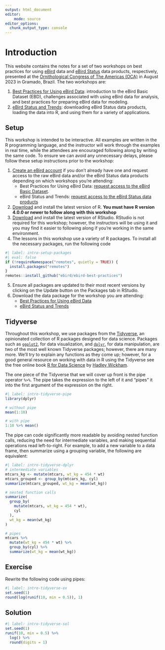 ```yaml
---
output: html_document
editor:
    mode: source
editor_options: 
  chunk_output_type: console
---
```


# Introduction {.unnumbered}

This website contains the notes for a set of two workshops on best practices for using [eBird](https://ebird.org/home) data and [eBird Status](https://science.ebird.org/en/status-and-trends) data products, respectively, presented at the [Ornithological Congress of The Americas (OCA)](https://oca2023.com.br/evento/oca2023/home) in August 2023 in Gramado, Brazil. The two workshops are:

1. [Best Practices for Using eBird Data](ebird.qmd): introduction to the eBird Basic Dataset (EBD), challenges associated with using eBird data for analysis, and best practices for preparing eBird data for modeling.
3. [eBird Status and Trends](ebirdst.qmd): downloading eBird Status data products, loading the data into R, and using them for a variety of applications.

## Setup {#sec-intro-setup}

This workshop is intended to be interactive. All examples are written in the R programming language, and the instructor will work through the examples in real time, while the attendees are encouraged following along by writing the same code. To ensure we can avoid any unnecessary delays, please follow these setup instructions prior to the workshop:

1. [Create an eBird account](https://secure.birds.cornell.edu/cassso/account/create) if you don't already have one and request access to the raw eBird data and/or the eBird Status data products depending on which workshops you're attending:
    - Best Practices for Using eBird Data: [request access to the eBird Basic Dataset](https://ebird.org/data/download).
    - eBird Status and Trends: [request access to the eBird Status data products](https://science.ebird.org/en/status-and-trends/download-data)
2. [Download](https://cloud.r-project.org/) and install the latest version of R. **You must have R version 4.0.0 or newer to follow along with this workshop**
3. [Download](https://posit.co/download/rstudio-desktop/#download) and install the latest version of RStudio. RStudio is not required for this workshop; however, the instructors will be using it and you may find it easier to following along if you're working in the same environment.
4. The lessons in this workshop use a variety of R packages. To install all the necessary packages, run the following code

```r
#| label: intro-setup-packages
#| eval: false
if (!requireNamespace("remotes", quietly = TRUE)) {
  install.packages("remotes")
}
remotes::install_github("ebird/ebird-best-practices")
```
5. Ensure all packages are updated to their most recent versions by clicking on the Update button on the Packages tab in RStudio.
6. Download the data package for the workshop you are attending:
    - [Best Practices for Using eBird Data](https://drive.google.com/file/d/1y7MXbiqGzwJpyIsDDwA8ErqNVueGgecF/view?usp=sharing) 
    - [eBird Status and Trends](https://drive.google.com/file/d/1mXMO2mxqERYkXcneITmuZpmA4Jfj53p3/view?usp=sharing)

## Tidyverse {#sec-intro-tidyverse}

Throughout this workshop, we use packages from the [Tidyverse](https://www.tidyverse.org/), an opinionated collection of R packages designed for data science. Packages such as [`ggplot2`](https://ggplot2.tidyverse.org/), for data visualization, and [`dplyr`](https://dplyr.tidyverse.org/), for data manipulation, are two of the most well known Tidyverse packages; however, there are many more. We’ll try to explain any functions as they come up; however, for a good general resource on working with data in R using the Tidyverse see the free online book [R for Data Science](https://r4ds.hadley.nz/) by [Hadley Wickham](https://hadley.nz/).

The one piece of the Tidyverse that we will cover up front is the pipe operator `%>%`. The pipe takes the expression to the left of it and "pipes" it into the first argument of the expression on the right.

```r
#| label: intro-tidyverse-pipe
library(dplyr)

# without pipe
mean(1:10)

# with pipe
1:10 %>% mean()
```

The pipe can code significantly more readable by avoiding nested function calls, reducing the need for intermediate variables, and making sequential operations read left-to-right. For example, to add a new variable to a data frame, then summarize using a grouping variable, the following are equivalent:

```r
#| label: intro-tidyverse-dplyr
# intermediate variables
mtcars_kg <- mutate(mtcars, wt_kg = 454 * wt)
mtcars_grouped <- group_by(mtcars_kg, cyl)
summarize(mtcars_grouped, wt_kg = mean(wt_kg))

# nested function calls
summarize(
  group_by(
    mutate(mtcars, wt_kg = 454 * wt),
    cyl
  ),
  wt_kg = mean(wt_kg)
)

# pipes
mtcars %>% 
  mutate(wt_kg = 454 * wt) %>% 
  group_by(cyl) %>% 
  summarize(wt_kg = mean(wt_kg))
```

::: {.callout-caution icon=false}
## Exercise

Rewrite the following code using pipes:

```r
#| label: intro-tidyverse-ex
set.seed(1)
round(log(runif(10, min = 0.5)), 1)
```
:::

::: {.callout-note icon=false collapse="true"}
## Solution

```r
#| label: intro-tidyverse-sol
set.seed(1)
runif(10, min = 0.5) %>% 
  log() %>% 
  round(digits = 1)
```
:::
